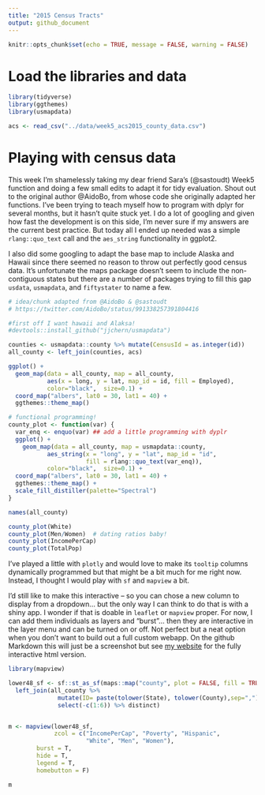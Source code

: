 ```yaml
---
title: "2015 Census Tracts"
output: github_document
---
```


```r
knitr::opts_chunk$set(echo = TRUE, message = FALSE, warning = FALSE)
```

# Load the libraries and data

```r
library(tidyverse)
library(ggthemes)
library(usmapdata)

acs <- read_csv("../data/week5_acs2015_county_data.csv")
```

# Playing with census data

This week I'm shamelessly taking my dear friend Sara's (@sastoudt) Week5 function and doing a few small edits to adapt it for tidy evaluation. Shout out to the original author @AidoBo, from whose code she originally adapted her functions. I've been trying to teach myself how to program with dplyr for several months, but it hasn't quite stuck yet. I do a lot of googling and given how fast the development is on this side, I'm never sure if my answers are the current best practice. But today all I ended up needed was a 
simple `rlang::quo_text` call and the `aes_string` functionality in ggplot2. 

I also did some googling to adapt the base map to include Alaska and Hawaii since there seemed no reason to throw out perfectly good census data. It's unfortunate 
the maps package doesn't seem to include the non-contiguous states but there are a
number of packages trying to fill this gap `usdata`, `usmapdata`, and `fiftystater` to name a few.

```r
# idea/chunk adapted from @AidoBo & @sastoudt
# https://twitter.com/AidoBo/status/991338257391804416

#first off I want hawaii and Alaksa!
#devtools::install_github("jjchern/usmapdata")

counties <- usmapdata::county %>% mutate(CensusId = as.integer(id))
all_county <- left_join(counties, acs)

ggplot() +
  geom_map(data = all_county, map = all_county,
           aes(x = long, y = lat, map_id = id, fill = Employed),
           color="black",  size=0.1) +
  coord_map("albers", lat0 = 30, lat1 = 40) +
  ggthemes::theme_map()
```


```r
# functional programming!
county_plot <- function(var) {
  var_enq <- enquo(var) ## add a little programming with dyplr
  ggplot() + 
    geom_map(data = all_county, map = usmapdata::county,
           aes_string(x = "long", y = "lat", map_id = "id", 
                      fill = rlang::quo_text(var_enq)),
           color="black",  size=0.1) +
  coord_map("albers", lat0 = 30, lat1 = 40) +
  ggthemes::theme_map() +
  scale_fill_distiller(palette="Spectral")
}

names(all_county)

county_plot(White)
county_plot(Men/Women)  # dating ratios baby!
county_plot(IncomePerCap)
county_plot(TotalPop)
```

I've played a little with `plotly` and would love to make its `tooltip` columns
dynamically programmed but that might be a bit much for me right now. Instead, 
I thought I would play with `sf` and `mapview` a bit. 

I'd still like to make this interactive -- so you can chose a new column to 
display from a dropdown... but the only way I can think to do that is with a shiny
app. I wonder if that is doable in `leaflet` or `mapview` proper. For now, I can
add them individuals as layers and "burst"... then they are interactive in the layer menu and can be turned on or off. Not perfect but a neat
option when you don't want to build out a full custom webapp. On the github Markdown this will just be a screenshot but see [my website](danaseidel.com) for the fully interactive html version.

```r
library(mapview)

lower48_sf <- sf::st_as_sf(maps::map("county", plot = FALSE, fill = TRUE)) %>% 
  left_join(all_county %>% 
              mutate(ID= paste(tolower(State), tolower(County),sep=",")) %>% 
              select(-c(1:6)) %>% distinct)


m <- mapview(lower48_sf,
             zcol = c("IncomePerCap", "Poverty", "Hispanic", 
                      "White", "Men", "Women"),
        burst = T,
        hide = T, 
        legend = T, 
        homebutton = F)

m
```



